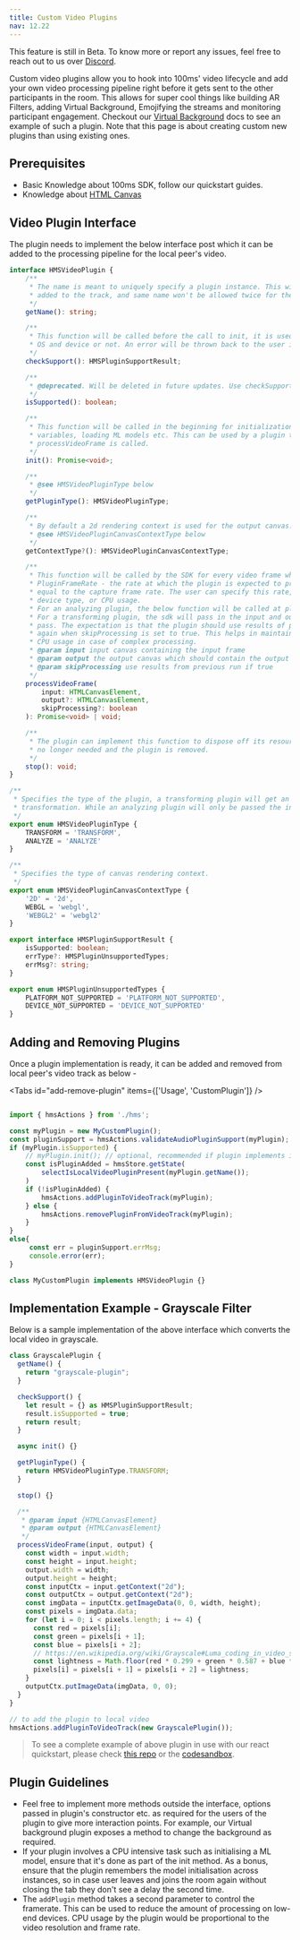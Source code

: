 ```yaml
---
title: Custom Video Plugins
nav: 12.22
---
```


<Note type="warning">
    This feature is still in Beta. To know more or report any issues, feel free to reach out to us
    over <a href={'https://discord.com/invite/kGdmszyzq2'}>Discord</a>.
</Note>

Custom video plugins allow you to hook into 100ms' video lifecycle and add your own video processing
pipeline right before it gets sent to the other participants in the room. This allows for super cool things like
building AR Filters, adding Virtual Background, Emojifying the streams and monitoring participant engagement.
Checkout our [Virtual Background](./virtual-background) docs to see an example of such a plugin.
Note that this page is about creating custom new plugins than using existing ones.

## Prerequisites

-   Basic Knowledge about 100ms SDK, follow our quickstart guides.
-   Knowledge about [HTML Canvas](https://developer.mozilla.org/en-US/docs/Web/API/Canvas_API)

## Video Plugin Interface

The plugin needs to implement the below interface post which it can be added to the processing pipeline for the local peer's video.

```ts section=VideoPluginInterface sectionIndex=1
interface HMSVideoPlugin {
    /**
     * The name is meant to uniquely specify a plugin instance. This will be used to track number of plugins
     * added to the track, and same name won't be allowed twice for the same video track.
     */
    getName(): string;

    /**
     * This function will be called before the call to init, it is used to check whether the plugin supports current
     * OS and device or not. An error will be thrown back to the user if they try to use an unsupported plugin.
     */
    checkSupport(): HMSPluginSupportResult;

    /**
     * @deprecated. Will be deleted in future updates. Use checkSupport instead.
     */
    isSupported(): boolean;

    /**
     * This function will be called in the beginning for initialization which may include tasks like setting up
     * variables, loading ML models etc. This can be used by a plugin to ensure it's prepared at the time
     * processVideoFrame is called.
     */
    init(): Promise<void>;

    /**
     * @see HMSVideoPluginType below
     */
    getPluginType(): HMSVideoPluginType;

    /**
     * By default a 2d rendering context is used for the output canvas. if you want to change it to webgl use this.
     * @see HMSVideoPluginCanvasContextType below
     */
    getContextType?(): HMSVideoPluginCanvasContextType;

    /**
     * This function will be called by the SDK for every video frame which the plugin needs to process.
     * PluginFrameRate - the rate at which the plugin is expected to process the video frames. This is not necessarily
     * equal to the capture frame rate. The user can specify this rate, and the sdk might also change it on basis of
     * device type, or CPU usage.
     * For an analyzing plugin, the below function will be called at plugin framerate.
     * For a transforming plugin, the sdk will pass in the input and output at real frame rate with an additional boolean
     * pass. The expectation is that the plugin should use results of previous runs instead of doing a complex processing
     * again when skipProcessing is set to true. This helps in maintaining the framerate of the video as well as bringing down
     * CPU usage in case of complex processing.
     * @param input input canvas containing the input frame
     * @param output the output canvas which should contain the output frame
     * @param skipProcessing use results from previous run if true
     */
    processVideoFrame(
        input: HTMLCanvasElement,
        output?: HTMLCanvasElement,
        skipProcessing?: boolean
    ): Promise<void> | void;

    /**
     * The plugin can implement this function to dispose off its resources. It'll be called when the processor instance is
     * no longer needed and the plugin is removed.
     */
    stop(): void;
}

/**
 * Specifies the type of the plugin, a transforming plugin will get an output canvas to give the resulting
 * transformation. While an analyzing plugin will only be passed the input canvas.
 */
export enum HMSVideoPluginType {
    TRANSFORM = 'TRANSFORM',
    ANALYZE = 'ANALYZE'
}

/**
 * Specifies the type of canvas rendering context.
 */
export enum HMSVideoPluginCanvasContextType {
    '2D' = '2d',
    WEBGL = 'webgl',
    'WEBGL2' = 'webgl2'
}

export interface HMSPluginSupportResult {
    isSupported: boolean;
    errType?: HMSPluginUnsupportedTypes;
    errMsg?: string;
}

export enum HMSPluginUnsupportedTypes {
    PLATFORM_NOT_SUPPORTED = 'PLATFORM_NOT_SUPPORTED',
    DEVICE_NOT_SUPPORTED = 'DEVICE_NOT_SUPPORTED'
}
```

## Adding and Removing Plugins

Once a plugin implementation is ready, it can be added and removed from local peer's video track as below -

<Tabs id="add-remove-plugin" items={['Usage', 'CustomPlugin']} />

<Tab id='add-remove-plugin-0'>

```js section=AddingAndRemovePlugins sectionIndex=1 tab=Usage

import { hmsActions } from './hms';

const myPlugin = new MyCustomPlugin();
const pluginSupport = hmsActions.validateAudioPluginSupport(myPlugin);
if (myPlugin.isSupported) {
    // myPlugin.init(); // optional, recommended if plugin implements it, you can show a loader here in the UI
    const isPluginAdded = hmsStore.getState(
        selectIsLocalVideoPluginPresent(myPlugin.getName());
    )
    if (!isPluginAdded) {
        hmsActions.addPluginToVideoTrack(myPlugin);
    } else {
        hmsActions.removePluginFromVideoTrack(myPlugin);
    }
}
else{
     const err = pluginSupport.errMsg;
     console.error(err);
}
```

</Tab>

<Tab id='add-remove-plugin-1'>

```ts section=AddingAndRemovePlugins sectionIndex=1 tab=CustomPlugin
class MyCustomPlugin implements HMSVideoPlugin {}
```

</Tab>

## Implementation Example - Grayscale Filter

Below is a sample implementation of the above interface which converts the local video in grayscale.

```js section=ImplementationExample sectionIndex=1
class GrayscalePlugin {
  getName() {
    return "grayscale-plugin";
  }

  checkSupport() {
    let result = {} as HMSPluginSupportResult;
    result.isSupported = true;
    return result;
  }

  async init() {}

  getPluginType() {
    return HMSVideoPluginType.TRANSFORM;
  }

  stop() {}

  /**
   * @param input {HTMLCanvasElement}
   * @param output {HTMLCanvasElement}
   */
  processVideoFrame(input, output) {
    const width = input.width;
    const height = input.height;
    output.width = width;
    output.height = height;
    const inputCtx = input.getContext("2d");
    const outputCtx = output.getContext("2d");
    const imgData = inputCtx.getImageData(0, 0, width, height);
    const pixels = imgData.data;
    for (let i = 0; i < pixels.length; i += 4) {
      const red = pixels[i];
      const green = pixels[i + 1];
      const blue = pixels[i + 2];
      // https://en.wikipedia.org/wiki/Grayscale#Luma_coding_in_video_systems
      const lightness = Math.floor(red * 0.299 + green * 0.587 + blue * 0.114);
      pixels[i] = pixels[i + 1] = pixels[i + 2] = lightness;
    }
    outputCtx.putImageData(imgData, 0, 0);
  }
}

// to add the plugin to local video
hmsActions.addPluginToVideoTrack(new GrayscalePlugin());
```

> To see a complete example of above plugin in use with our react quickstart, please check [this repo](https://github.com/triptu/100ms-face-filters) or
> the [codesandbox](https://codesandbox.io/s/github/triptu/100ms-face-filters).

## Plugin Guidelines

-   Feel free to implement more methods outside the interface, options passed in plugin's constructor etc. as required for
    the users of the plugin to give more interaction points. For example, our Virtual background plugin exposes a method to change
    the background as required.
-   If your plugin involves a CPU intensive task such as initialising a ML model, ensure that it's done as part of the init method.
    As a bonus, ensure that the plugin remembers the model initialisation across instances, so in case user leaves and joins the room again
    without closing the tab they don't see a delay the second time.
-   The `addPlugin` method takes a second parameter to control the framerate. This can be used to reduce the amount of processing
    on low-end devices. CPU usage by the plugin would be proportional to the video resolution and frame rate.
